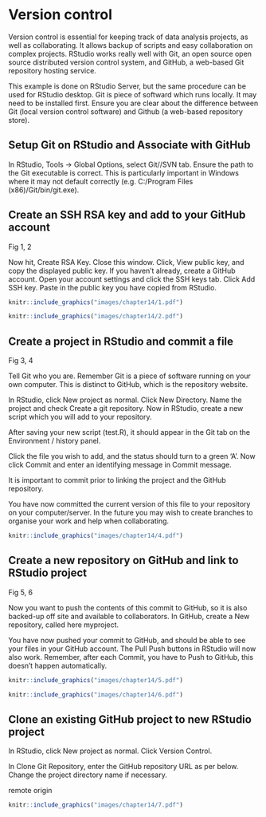 # Version control

Version control is essential for keeping track of data analysis projects, as well as collaborating. 
It allows backup of scripts and easy collaboration on complex projects. 
RStudio works really well with Git, an open source open source distributed version control system, and GitHub, a web-based Git repository hosting service. 

This example is done on RStudio Server, but the same procedure can be used for RStudio desktop. 
Git is piece of softward which runs locally. 
It may need to be installed first. 
Ensure you are clear about the difference between Git (local version control software) and Github (a web-based repository store). 

## Setup Git on RStudio and Associate with GitHub

In RStudio, Tools -> Global Options, select Git//SVN tab. 
Ensure the path to the Git executable is correct. 
This is particularly important in Windows where it may not default correctly (e.g. C:/Program Files (x86)/Git/bin/git.exe).

## Create an SSH RSA key and add to your GitHub account

Fig 1, 2

Now hit, Create RSA Key.
Close this window.
Click, View public key, and copy the displayed public key.
If you haven’t already, create a GitHub account. 
Open your account settings and click the SSH keys tab. 
Click Add SSH key. 
Paste in the public key you have copied from RStudio.

```r
knitr::include_graphics("images/chapter14/1.pdf")
```

```r
knitr::include_graphics("images/chapter14/2.pdf")
```

## Create a project in RStudio and commit a file

Fig 3, 4

Tell Git who you are. 
Remember Git is a piece of software running on your own computer. 
This is distinct to GitHub, which is the repository website. 

In RStudio, click New project as normal. Click New Directory.
Name the project and check Create a git repository.
Now in RStudio, create a new script which you will add to your repository.

After saving your new script (test.R), it should appear in the Git tab on the Environment / history panel.

Click the file you wish to add, and the status should turn to a green ‘A’. 
Now click Commit and enter an identifying message in Commit message.

It is important to commit prior to linking the project and the GitHub repository. 

You have now committed the current version of this file to your repository on your computer/server. 
In the future you may wish to create branches to organise your work and help when collaborating.

```r
knitr::include_graphics("images/chapter14/4.pdf")
```

## Create a new repository on GitHub and link to RStudio project

Fig 5, 6

Now you want to push the contents of this commit to GitHub, so it is also backed-up off site and available to collaborators. 
In GitHub, create a New repository, called here myproject.

You have now pushed your commit to GitHub, and should be able to see your files in your GitHub account. 
The Pull Push buttons in RStudio will now also work. 
Remember, after each Commit, you have to Push to GitHub, this doesn’t happen automatically.

```r
knitr::include_graphics("images/chapter14/5.pdf")
```

```r
knitr::include_graphics("images/chapter14/6.pdf")
```

## Clone an existing GitHub project to new RStudio project

In RStudio, click New project as normal. Click Version Control.

In Clone Git Repository, enter the GitHub repository URL as per below. Change the project directory name if necessary.

remote origin

```r
knitr::include_graphics("images/chapter14/7.pdf")
```

